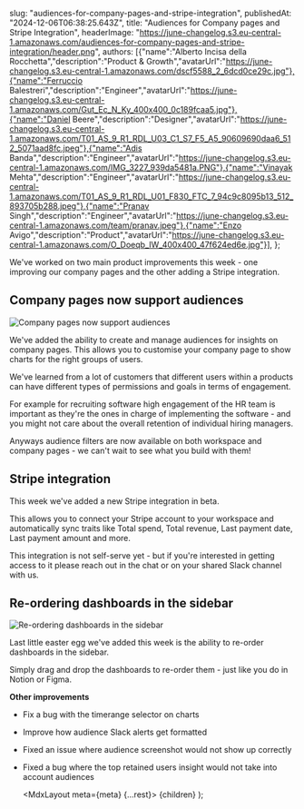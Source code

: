   

  slug: "audiences-for-company-pages-and-stripe-integration",
  publishedAt: "2024-12-06T06:38:25.643Z",
  title: "Audiences for Company pages and Stripe Integration",
  headerImage: "https://june-changelog.s3.eu-central-1.amazonaws.com/audiences-for-company-pages-and-stripe-integration/header.png",
  authors: [{"name":"Alberto Incisa della Rocchetta","description":"Product & Growth","avatarUrl":"https://june-changelog.s3.eu-central-1.amazonaws.com/dscf5588_2_6dcd0ce29c.jpg"},{"name":"Ferruccio Balestreri","description":"Engineer","avatarUrl":"https://june-changelog.s3.eu-central-1.amazonaws.com/Gut_Ec_N_Ky_400x400_0c189fcaa5.jpg"},{"name":"Daniel Beere","description":"Designer","avatarUrl":"https://june-changelog.s3.eu-central-1.amazonaws.com/T01_AS_9_R1_RDL_U03_C1_S7_F5_A5_90609690daa6_512_5071aad8fc.jpeg"},{"name":"Adis Banda","description":"Engineer","avatarUrl":"https://june-changelog.s3.eu-central-1.amazonaws.com/IMG_3227_939da5481a.PNG"},{"name":"Vinayak Mehta","description":"Engineer","avatarUrl":"https://june-changelog.s3.eu-central-1.amazonaws.com/T01_AS_9_R1_RDL_U01_F830_FTC_7_94c9c8095b13_512_893705b288.jpeg"},{"name":"Pranav Singh","description":"Engineer","avatarUrl":"https://june-changelog.s3.eu-central-1.amazonaws.com/team/pranav.jpeg"},{"name":"Enzo Avigo","description":"Product","avatarUrl":"https://june-changelog.s3.eu-central-1.amazonaws.com/O_Doeqb_IW_400x400_47f624ed6e.jpg"}],
};

We've worked on two main product improvements this week - one improving our company pages and the other adding a Stripe integration.

## Company pages now support audiences

![Company pages now support audiences](https://june-changelog.s3.eu-central-1.amazonaws.com/audiences-for-company-pages-and-stripe-integration/company-audiences.png)

We've added the ability to create and manage audiences for insights on company pages. This allows you to customise your company page to show charts for the right groups of users.

We've learned from a lot of customers that different users within a products can have different types of permissions and goals in terms of engagement.

For example for recruiting software high engagement of the HR team is important as they're the ones in charge of implementing the software - and you might not care about the overall retention of individual hiring managers.

Anyways audience filters are now available on both workspace and company pages - we can't wait to see what you build with them!


## Stripe integration



This week we've added a new Stripe integration in beta.

This allows you to connect your Stripe account to your workspace and automatically sync traits like Total spend, Total revenue, Last payment date, Last payment amount and more.

This integration is not self-serve yet - but if you're interested in getting access to it please reach out in the chat or on your shared Slack channel with us.

## Re-ordering dashboards in the sidebar

![Re-ordering dashboards in the sidebar](https://june-changelog.s3.eu-central-1.amazonaws.com/audiences-for-company-pages-and-stripe-integration/re-ordering-dashboards.gif)

Last little easter egg we've added this week is the ability to re-order dashboards in the sidebar.

Simply drag and drop the dashboards to re-order them - just like you do in Notion or Figma.

**Other improvements**

- Fix a bug with the timerange selector on charts
- Improve how audience Slack alerts get formatted
- Fixed an issue where audience screenshot would not show up correctly
- Fixed a bug where the top retained users insight would not take into account audiences


  <MdxLayout meta={meta} {...rest}>
    {children}
  </MdxLayout>
);
